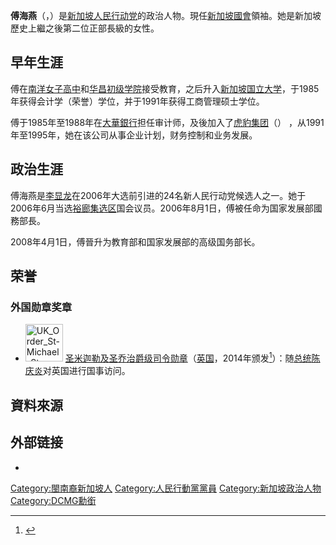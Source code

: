 {{Translating|||time=2020-07-22T09:13:46+00:00}}
{{Infobox officeholder
| honorific-prefix = 
| name          = 傅海燕
| honorific-suffix = [[Member_of_Parliament|MP]]
| native_name = Grace Fu Hai Yien
| image         = GraceFu-2010SummerYouthOlympics-20090426-02.jpg
| image_size    = 180px
| caption       = 傅海燕出席[[2010年夏季青年奧林匹克運動會|2010年夏季青年奧林匹克運動會]]相關活動接受傳媒訪問 (2009年4月26日)
| office1        = [[新加坡文化、社區及青年部|新加坡文化、社區及青年部部長]]
| term_start1    = 2015年10月1日
| term_end1      =2020年7月26日 
| primeminister1 = [[李显龙|李显龙]] 
| predecessor1    = [[黃循財|黃循財]]
| successor1     = 
| office2       = [[Parliament_of_Singapore|新加坡國會領袖]]
| term_start2   = 2015年10月1日
| term_end2     = 
| primeminister2= [[李显龙|李显龙]] 
| deputy2       = [[李智陞|李智陞]]
| predecessor2   = [[黃永宏|黃永宏]]
| successor2    = 
|office3 = [[新加坡國會|新加坡國會議員]]
|constituency3 = [[裕華單選區|裕華單選區]]
|term_start3      = 2011年5月21日
|term_end3        =
| predecessor3   = {{link-en|符喜泉|Yu-Foo Yee Shoon}}
|constituency4 = [[裕廊集選區|裕廊集選區]]（裕華）
|term_start4      = 2006年4月27日
|term_end4        = 2011年4月18日
|successor4       = 末任
| office5       = [[新加坡總理公署|新加坡總理公署部長]]
| term_start5   = 2012年8月1日
| term_end5     = 2015年9月30日
| primeminister5= [[李显龙|李显龙]] 
| office6       = [[新加坡環境及水源部|新加坡環境及水源部部]]第二部長
| term_start6   = 2012年8月1日
| term_end6     = 2015年9月30日
| primeminister6= [[李显龙|李显龙]] 
| minister6     = [[維文|維文]]
| predecessor6  = 職位開設
| successor6    =  職位撤銷
| office7       = [[新加坡外交部|新加坡外交部]]第二部長
| term_start7   = 2012年8月1日
| term_end7     = 2015年9月30日
| primeminister7= [[李显龙|李显龙]]
| minister7     = [[尚穆根|尚穆根]] 
| predecessor7  = [[呂德耀|呂德耀]]
| office8       = [[新加坡通訊及新聞部|新加坡通訊及新聞部]] 及 [[新加坡環境及水源部|新加坡環境及水源部]]<br>高級國務部長
| term_start8   = 2011年5月21日
| term_end8     = 2012年7月30日
| predecessor8  = 職位開設
| successor8    = 
| office9        = [[新加坡教育部|新加坡教育部]] 及 [[新加坡國家發展部|新加坡國家發展部]]<br>高級國務部長
| term_start9   = 2008年4月1日
| term_end9     = 2011年5月20日
| deputy9       =   
| predecessor9  = 職位開設
| successor9    = 
| birth_date ={{birth date and age|df=yes|1964|03|29}}<ref name=parliament>{{cite web|title=Member's CV – Ms Grace Fu Hai Yien|url=http://www.parliament.gov.sg/mp/grace-fu-hai-yien?viewcv=Grace%20Fu%20Hai%20Yien|publisher=Parliament of Singapore|accessdate=8 January 2012|archive-url=https://web.archive.org/web/20140513190822/http://www.parliament.gov.sg/mp/grace-fu-hai-yien?viewcv=Grace%20Fu%20Hai%20Yien|archive-date=2014-05-13|dead-url=no}}</ref>
| birth_place   = {{MYS}}[[新加坡州|新加坡州]]
| death_date    =
| death_place   =
| party         = {{PTR}}
| spouse        = 李文峰（{{lang|en|Ivan Lee}}）
| signature     =
|office=新加坡环境及可持续发展部长|term_start=2020年7月27日|primeminister=[[李显龙|李显龙]]|predecessor=马善高（环境及水源部长）}}
'''傅海燕'''（{{lang-en|Grace Fu}}，{{bd|1964年|3月29日}}）是[[新加坡|新加坡]][[人民行动党|人民行动党]]的政治人物。現任[[新加坡國會|新加坡國會]]領袖。她是新加坡歷史上繼{{link-en|陳惠華|Lim Hwee Hua}}之後第二位正部長級的女性。

==早年生涯==
傅在[[南洋女子高中|南洋女子高中]]和[[华昌初级学院|华昌初级学院]]接受教育，之后升入[[新加坡国立大学|新加坡国立大学]]，于1985年获得会计学（荣誉）学位，并于1991年获得工商管理硕士学位。

傅于1985年至1988年在[[大華銀行|大華銀行]]担任审计师，及後加入了[[虎豹集团|虎豹集团]]（{{lang|en|Haw Par Group}}） ，从1991年至1995年，她在该公司从事企业计划，财务控制和业务发展。

==政治生涯==
傅海燕是[[李显龙|李显龙]]在2006年大选前引进的24名新人民行动党候选人之一。她于2006年6月当选[[裕廊集选区|裕廊集选区]]国会议员。2006年8月1日，傅被任命为国家发展部國務部長。

2008年4月1日，傅晉升为教育部和国家发展部的高级国务部长。

==荣誉==
===外国勋章奖章===
* [[File:UK_Order_St-Michael_St-George_ribbon.svg|60px]] [[圣米迦勒及圣乔治勋章|圣米迦勒及圣乔治爵级司令勋章]]（[[英国|英国]]，2014年颁发<ref>{{en}}{{cite web |url=https://www.gov.uk/government/publications/honorary-british-awards-to-foreign-nationals-2014 |title=Honorary British awards to foreign nationals - 2014 |publisher=Gov.uk |date=2016-03-24 |accessdate=2021-06-11 |archive-date=2022-05-02 |archive-url=https://web.archive.org/web/20220502174807/https://assets.publishing.service.gov.uk/government/uploads/system/uploads/attachment_data/file/509625/2014_Honorary_Awards_-_Final_-_a.pdf |dead-url=no}}</ref>）：随[[新加坡总统|总统]][[陈庆炎|陈庆炎]]对英国进行国事访问。

==資料來源==
{{Reflist}}

==外部链接==
* {{Facebook|gracefu.hy}}

[[Category:閩南裔新加坡人|Category:閩南裔新加坡人]]
[[Category:人民行動黨黨員|Category:人民行動黨黨員]]
[[Category:新加坡政治人物|Category:新加坡政治人物]]
[[Category:DCMG勳銜|Category:DCMG勳銜]]
